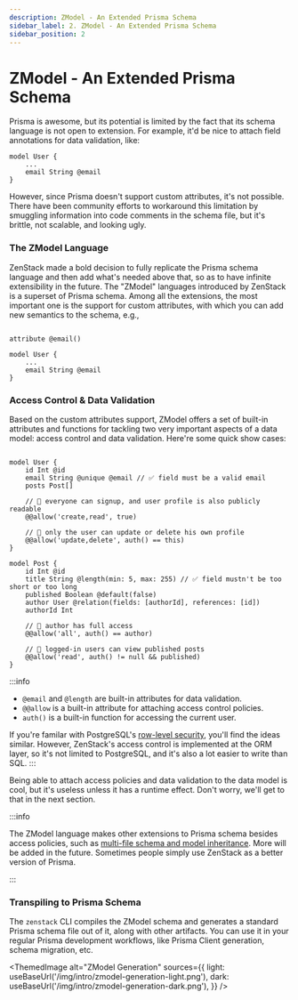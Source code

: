 ```yaml
---
description: ZModel - An Extended Prisma Schema
sidebar_label: 2. ZModel - An Extended Prisma Schema
sidebar_position: 2
---
```



# ZModel - An Extended Prisma Schema

Prisma is awesome, but its potential is limited by the fact that its schema language is not open to extension. For example, it'd be nice to attach field annotations for data validation, like:

```zmodel
model User {
    ...
    email String @email
}
```

However, since Prisma doesn't support custom attributes, it's not possible. There have been community efforts to workaround this limitation by smuggling information into code comments in the schema file, but it's brittle, not scalable, and looking ugly.

### The ZModel Language

ZenStack made a bold decision to fully replicate the Prisma schema language and then add what's needed above that, so as to have infinite extensibility in the future. The "ZModel" languages introduced by ZenStack is a superset of Prisma schema. Among all the extensions, the most important one is the support for custom attributes, with which you can add new semantics to the schema, e.g.,

```zmodel

attribute @email()

model User {
    ...
    email String @email
}
```

### Access Control & Data Validation

Based on the custom attributes support, ZModel offers a set of built-in attributes and functions for tackling two very important aspects of a data model: access control and data validation. Here're some quick show cases:

```zmodel

model User {
    id Int @id
    email String @unique @email // ✅ field must be a valid email
    posts Post[]

    // 🔐 everyone can signup, and user profile is also publicly readable
    @@allow('create,read', true)

    // 🔐 only the user can update or delete his own profile
    @@allow('update,delete', auth() == this)
}

model Post {
    id Int @id
    title String @length(min: 5, max: 255) // ✅ field mustn't be too short or too long
    published Boolean @default(false)
    author User @relation(fields: [authorId], references: [id])
    authorId Int

    // 🔐 author has full access
    @@allow('all', auth() == author)

    // 🔐 logged-in users can view published posts
    @@allow('read', auth() != null && published)
}

```

:::info
- `@email` and `@length` are built-in attributes for data validation.
- `@@allow` is a built-in attribute for attaching access control policies.
- `auth()` is a built-in function for accessing the current user.

If you're familar with PostgreSQL's [row-level security](https://www.postgresql.org/docs/15/ddl-rowsecurity.html), you'll find the ideas similar. However, ZenStack's access control
 is implemented at the ORM layer, so it's not limited to PostgreSQL, and it's also a lot easier to write than SQL.
:::

Being able to attach access policies and data validation to the data model is cool, but it's useless unless it has a runtime effect. Don't worry, we'll get to that in the next section.

:::info

The ZModel language makes other extensions to Prisma schema besides access policies, such as [multi-file schema and model inheritance](/docs/guides/multiple-schema). More will be added in the future. Sometimes people simply use ZenStack as a better version of Prisma.

:::

### Transpiling to Prisma Schema

The `zenstack` CLI compiles the ZModel schema and generates a standard Prisma schema file out of it, along with other artifacts. You can use it in your regular Prisma development workflows, like Prisma Client generation, schema migration, etc.

<ThemedImage
    alt="ZModel Generation"
    sources={{
        light: useBaseUrl('/img/intro/zmodel-generation-light.png'),
        dark: useBaseUrl('/img/intro/zmodel-generation-dark.png'),
    }}
/>
